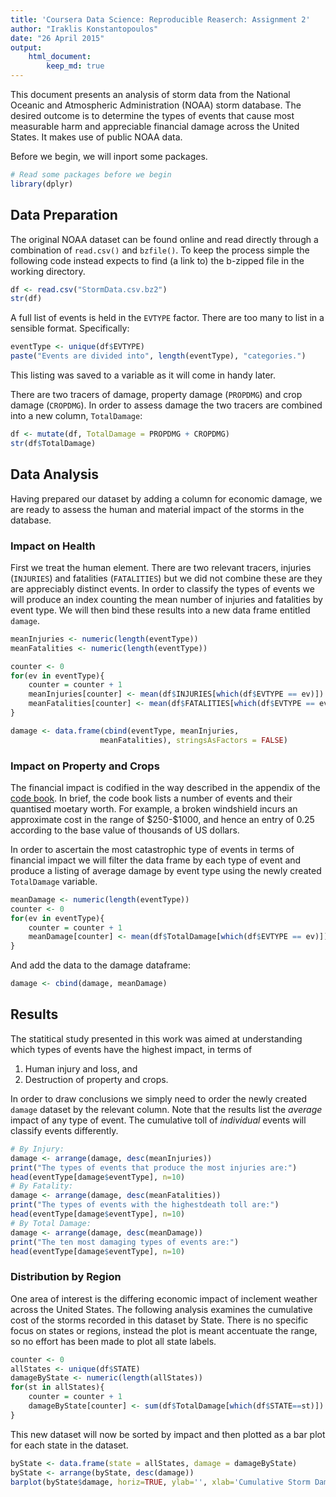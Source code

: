 ```yaml
---
title: 'Coursera Data Science: Reproducible Reaserch: Assignment 2'
author: "Iraklis Konstantopoulos"
date: "26 April 2015"
output: 
    html_document: 
        keep_md: true
---
```

This document presents an analysis of storm data from the National Oceanic and Atmospheric Administration (NOAA) storm database. The desired outcome is to determine the types of events that cause most measurable harm and appreciable financial damage across the United States. It makes use of public NOAA data. 

Before we begin, we will inport some packages. 
```r
# Read some packages before we begin
library(dplyr)
```

## Data Preparation
The original NOAA dataset can be found online and read directly through a combination of `read.csv()` and `bzfile()`. To keep the process simple the following code instead expects to find (a link to) the b-zipped file in the working directory. 

```r
df <- read.csv("StormData.csv.bz2")
str(df)
```

A full list of events is held in the `EVTYPE` factor. There are too many to list in a sensible format. Specifically: 

```r
eventType <- unique(df$EVTYPE)
paste("Events are divided into", length(eventType), "categories.")
```

This listing was saved to a variable as it will come in handy later. 

There are two tracers of damage, property damage (`PROPDMG`) and crop damage (`CROPDMG`). In order to assess damage the two tracers are combined into a new column, `TotalDamage`: 

```r
df <- mutate(df, TotalDamage = PROPDMG + CROPDMG)
str(df$TotalDamage)
```

## Data Analysis
Having prepared our dataset by adding a column for economic damage, we are ready to assess the human and material impact of the storms in the database. 

### Impact on Health
First we treat the human element. There are two relevant tracers, injuries (`INJURIES`) and fatalities (`FATALITIES`) but we did not combine these are they are appreciably distinct events. In order to classify the types of events we will produce an index counting the mean number of injuries and fatalities by event type. We will then bind these results into a new data frame entitled `damage`. 

```r
meanInjuries <- numeric(length(eventType))
meanFatalities <- numeric(length(eventType))

counter <- 0
for(ev in eventType){
    counter = counter + 1
    meanInjuries[counter] <- mean(df$INJURIES[which(df$EVTYPE == ev)])
    meanFatalities[counter] <- mean(df$FATALITIES[which(df$EVTYPE == ev)])
}

damage <- data.frame(cbind(eventType, meanInjuries, 
                    meanFatalities), stringsAsFactors = FALSE)
```

### Impact on Property and Crops
The financial impact is codified in the way described in the appendix of the [code book](https://d396qusza40orc.cloudfront.net/repdata%2Fpeer2_doc%2Fpd01016005curr.pdf). In brief, the code book lists a number of events and their quantised moetary worth. For example, a broken windshield incurs an approximate cost in the range of $250-$1000, and hence an entry of 0.25 according to the base value of thousands of US dollars. 

In order to ascertain the most catastrophic type of events in terms of financial impact we will filter the data frame by each type of event and produce a listing of average damage by event type using the newly created `TotalDamage` variable. 

```r
meanDamage <- numeric(length(eventType))
counter <- 0
for(ev in eventType){
    counter = counter + 1
    meanDamage[counter] <- mean(df$TotalDamage[which(df$EVTYPE == ev)])
}
```

And add the data to the damage dataframe: 

```r
damage <- cbind(damage, meanDamage)
```

## Results
The statitical study presented in this work was aimed at understanding which types of events have the highest impact, in terms of

1. Human injury and loss, and
1. Destruction of property and crops. 

In order to draw conclusions we simply need to order the newly created `damage` dataset by the relevant column. Note that the results list the *average* impact of any type of event. The cumulative toll of *individual* events will classify events differently. 

```r
# By Injury: 
damage <- arrange(damage, desc(meanInjuries))
print("The types of events that produce the most injuries are:")
head(eventType[damage$eventType], n=10)
# By Fatality: 
damage <- arrange(damage, desc(meanFatalities))
print("The types of events with the highestdeath toll are:")
head(eventType[damage$eventType], n=10)
# By Total Damage: 
damage <- arrange(damage, desc(meanDamage))
print("The ten most damaging types of events are:")
head(eventType[damage$eventType], n=10)
```

### Distribution by Region
One area of interest is the differing economic impact of inclement weather across the United States. The following analysis examines the cumulative cost of the storms recorded in this dataset by State. There is no specific focus on states or regions, instead the plot is meant accentuate the range, so no effort has been made to plot all state labels.

```r
counter <- 0
allStates <- unique(df$STATE)
damageByState <- numeric(length(allStates))
for(st in allStates){
    counter = counter + 1
    damageByState[counter] <- sum(df$TotalDamage[which(df$STATE==st)])
}
```

This new dataset will now be sorted by impact and then plotted as a bar plot for each state in the dataset. 

```r
byState <- data.frame(state = allStates, damage = damageByState)
byState <- arrange(byState, desc(damage))
barplot(byState$damage, horiz=TRUE, ylab='', xlab='Cumulative Storm Damage by State in Thousands of Dollars')
```
